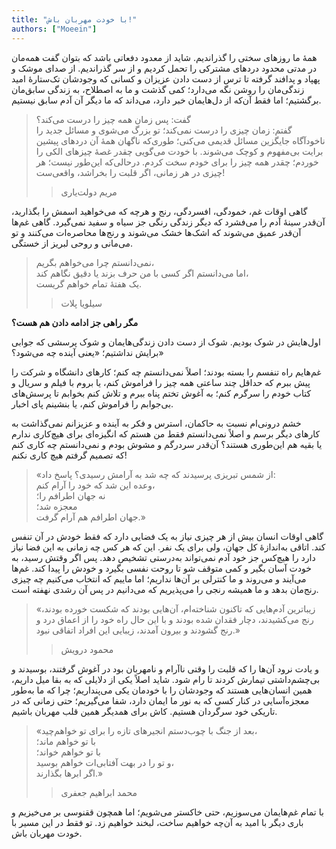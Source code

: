 ```yaml
---
title: "با خودت مهربان باش!"
authors: ["Moeein"]
---
```


همۀ ما روزهای سختی را گذراندیم. شاید از معدود دفعاتی باشد که بتوان گفت همه‌مان در مدتی محدود دردهای مشترکی را تحمل کردیم و از سر گذراندیم.
از صدای موشک و پهپاد و پدافند گرفته تا ترس از دست دادن عزیزان و کسانی که وجودشان تک‌ستارهٔ امید زندگی‌مان را روشن نگه‌ می‌دارد؛ کمی گذشت و ما به اصطلاح، به زندگی سابق‌مان برگشتیم؛ اما فقط آن‌که از دل‌هایمان خبر دارد، می‌داند که ما دیگر آن آدم سابق نیستیم.

> گفت: پس زمان همه چیز را درست می‌کند؟
\
گفتم: زمان چیزی را درست نمی‌کند؛ تو بزرگ می‌شوی و مسائل جدید را ناخودآگاه جایگزین مسائل قدیمی می‌کنی؛ طوری‌که ناگهان همۀ آن‌ دردهای پیشین برایت بی‌مفهوم و کوچک می‌شوند.
با خودت می‌گویی چقدر غصهٔ چیزهای الکی را خوردم؛ چقدر همه چیز را برای خودم سخت کردم.
در‌حالی‌که این‌طور نیست؛ هر چیزی در هر زمانی، اگر قلبت را بخراشد، واقعی‌ست!
> > مریم دولت‌یاری

گاهی اوقات غم، خمودگی، افسردگی، رنج و هر‌چه که می‌خواهید اسمش را بگذارید، آن‌قدر سینۀ آدم را می‌فشرد که دیگر زندگی رنگی جز سیاه و سفید نمی‌گیرد. گاهی غم‌ها آن‌قدر عمیق می‌شوند که اشک‌ها خشک می‌شوند و رنج‌ها محاصره‌ات می‌کنند و تو می‌مانی و روحی لبریز از خستگی.

> نمی‌دانستم چرا می‌خواهم بگریم،
\
اما می‌دانستم اگر کسی با من حرف بزند یا دقیق نگاهم کند،
\
یک هفتۀ تمام خواهم گریست.
> > سیلویا پلات

**مگر راهی جز ادامه دادن هم هست؟**

اول‌هایش در شوک بودیم. شوک از دست دادن زندگی‌هایمان و شوک پرسشی که جوابی برایش نداشتیم؛ «یعنی آینده چه می‌شود؟»

غم‌هایم راه تنفسم را بسته بودند؛ اصلاً نمی‌دانستم چه کنم؛ کارهای دانشگاه و شرکت را پیش ببرم که حداقل چند ساعتی همه چیز را فراموش کنم، یا بروم با فیلم و سریال و کتاب خودم را سرگرم کنم؛ به آغوش تختم پناه ببرم و تلاش کنم بخوابم تا پرسش‌های بی‌جوابم را فراموش کنم، یا بنشینم پای اخبار.

خشم درونی‌ام نسبت به حاکمان، استرس و فکر به آینده و عزیزانم نمی‌گذاشت به کارهای دیگر برسم و اصلاً نمی‌دانستم فقط من هستم که انگیزه‌ای برای هیچ‌کاری ندارم یا بقیه هم این‌طوری‌ هستند؟
آن‌قدر سردرگم و مشوش بودم و نمی‌دانستم چه کاری کنم که تصمیم گرفتم هیچ کاری نکنم!

> «از شمس تبریزی پرسیدند که چه شد به آرامش رسیدی؟ پاسخ داد:
\
وعده این شد که خود را آرام کنم،
\
نه جهان اطرافم را؛
\
معجزه شد؛
\
جهان اطرافم هم آرام گرفت.»

گاهی اوقات انسان بیش از هر چیزی نیاز به یک فضایی دارد که فقط خودش در آن تنفس کند. اتاقی به‌اندازهٔ کل جهان، ولی برای یک نفر.
این که هر کس چه زمانی به این فضا نیاز دارد را هیچ‌کس جز خود آدم نمی‌تواند به‌درستی تشخیص دهد. پس اگر وقتش رسید، به خودت آسان بگیر و کمی متوقف شو تا روحت نفسی بگیرد و خودش را پیدا کند.
غم‌ها می‌آیند و می‌روند و ما کنترلی بر آن‌ها نداریم؛ اما ماییم که انتخاب می‌کنیم چه چیزی رنج‌مان بدهد و ما همیشه رنجی را می‌پذیریم که می‌دانیم در پس آن رشدی نهفته است.

> «زیباترین آدم‌هایی که تاکنون شناخته‌ام، آن‌هایی بودند که شکست خورده بودند، رنج می‌کشیدند، دچار فقدان شده بودند و با این حال راه خود را از اعماق درد و رنج گشودند و بیرون آمدند، زیبایی این افراد اتفاقی نبود.»
> > محمود درویش

و یادت نرود آن‌ها را که قلبت را وقتی ناآرام و نامهربان بود در آغوش گرفتند، بوسیدند و بی‌چشم‌داشتی تیمارش کردند تا رام شود.
شاید اصلاً یکی از دلایلی که به بقا میل داریم، همین انسان‌هایی هستند که وجودشان را با خودمان یکی می‌پنداریم؛ چرا که ما به‌طور معجزه‌آسایی در کنار کسی که به نور ما ایمان دارد، شفا می‌گیریم؛ حتی زمانی که در تاریکی خود سرگردان هستیم. کاش برای همدیگر همین قلب مهربان باشیم.

> «بعد از جنگ با چوب‌دستم انجیرهای تازه را برای تو خواهم‌چید،
\
با تو خواهم ماند؛
\
با تو خواهم خواند؛
\
و تو را در بهت آفتابی‌ات خواهم بوسید،
\
اگر ابرها بگذارند.»
> > محمد ابراهیم جعفری

با تمام غم‌هایمان می‌سوزیم، حتی خاکستر می‌شویم؛ اما همچون ققنوسی بر می‌خیزیم و باری دیگر با امید به آن‌چه خواهیم ساخت، لبخند خواهیم زد.
تو فقط در این مسیر با خودت مهربان باش.